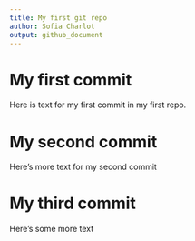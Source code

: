 ```yaml
---
title: My first git repo
author: Sofia Charlot
output: github_document
---
```


# My first commit

Here is text for my first commit in my first repo.

# My second commit 

Here's more text for my second commit

# My third commit

Here's some more text
